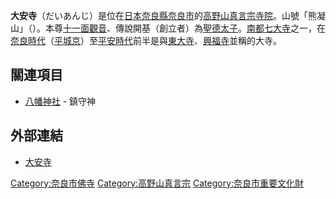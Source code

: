 {{日本寺院
| name = 大安寺
| img = File:Daianji Hondo01.jpg
| img_capt = 本堂
| image_width = 260
| nihongo = 大安寺
| hiragana = だいあんじ
| romaji = Daian-ji
| location = [[奈良縣|奈良縣]][[奈良市|奈良市]]大安寺2-18-1
| sangou = [[熊凝精舍|熊凝山]]<br />[[三論宗|三論]]學山
| section = [[高野山真言宗|高野山真言宗]]
| god = [[十一面觀音|十一面觀音]]
| found_year = 傳・[[飛鳥時代|飛鳥時代]]
| founder = 傳・[[聖德太子|聖德太子]]（開基）
| official_name = 三論學山大安寺<br />熊凝山大安寺
| alias = 
| struct = 
| title = [[大和十三佛靈場|大和十三佛靈場]]第13番<br/>[[神佛靈場巡拜之道|神佛靈場巡拜之道]] 第17番
| cultural_collection = 十一面觀音立像、馬頭觀音立像、不空羂索觀音立像 他（重要文化財）
}}
'''大安寺'''（だいあんじ）是位在[[日本|日本]][[奈良縣|奈良縣]][[奈良市|奈良市]]的[[高野山真言宗|高野山真言宗]][[寺院|寺院]]。山號「熊凝山」（{{lang|ja|くまごりさん}}）。本尊[[十一面觀音|十一面觀音]]、傳說開基（創立者）為[[聖德太子|聖德太子]]。[[南都七大寺|南都七大寺]]之一，在[[奈良時代|奈良時代]]（[[平城京|平城京]]）至[[平安時代|平安時代]]前半是與[[東大寺|東大寺]]、[[興福寺_(奈良)|興福寺]]並稱的大寺。

== 關連項目 ==
* [[八幡神社_(奈良市東九條町)|八幡神社]] - 鎮守神

== 外部連結 ==
{{Commonscat|Daianji (Nara)|大安寺}}
* [https://web.archive.org/web/20051211020647/http://www.daianji.or.jp/index.html 大安寺]

{{japan-stub}}
{{DEFAULTSORT:Daianji}}
[[Category:奈良市佛寺|Category:奈良市佛寺]]
[[Category:高野山真言宗|Category:高野山真言宗]]
[[Category:奈良市重要文化財|Category:奈良市重要文化財]]